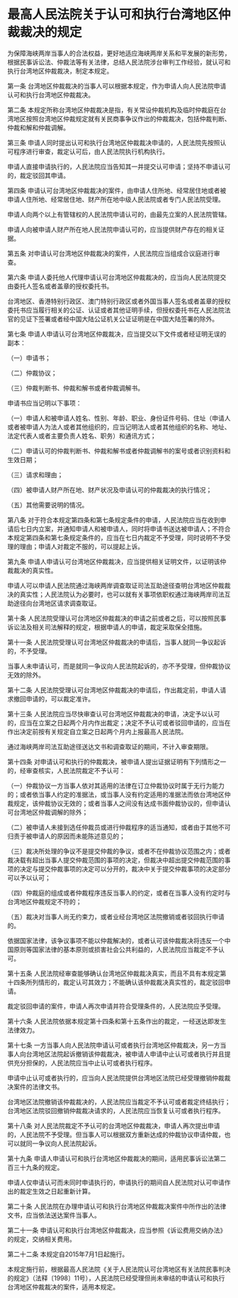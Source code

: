 # 最高人民法院关于认可和执行台湾地区仲裁裁决的规定

  

为保障海峡两岸当事人的合法权益，更好地适应海峡两岸关系和平发展的新形势，根据民事诉讼法、仲裁法等有关法律，总结人民法院涉台审判工作经验，就认可和执行台湾地区仲裁裁决，制定本规定。

第一条 台湾地区仲裁裁决的当事人可以根据本规定，作为申请人向人民法院申请认可和执行台湾地区仲裁裁决。

第二条 本规定所称台湾地区仲裁裁决是指，有关常设仲裁机构及临时仲裁庭在台湾地区按照台湾地区仲裁规定就有关民商事争议作出的仲裁裁决，包括仲裁判断、仲裁和解和仲裁调解。

第三条 申请人同时提出认可和执行台湾地区仲裁裁决申请的，人民法院先按照认可程序进行审查，裁定认可后，由人民法院执行机构执行。

申请人直接申请执行的，人民法院应当告知其一并提交认可申请；坚持不申请认可的，裁定驳回其申请。

第四条 申请认可台湾地区仲裁裁决的案件，由申请人住所地、经常居住地或者被申请人住所地、经常居住地、财产所在地中级人民法院或者专门人民法院受理。

申请人向两个以上有管辖权的人民法院申请认可的，由最先立案的人民法院管辖。

申请人向被申请人财产所在地人民法院申请认可的，应当提供财产存在的相关证据。

第五条 对申请认可台湾地区仲裁裁决的案件，人民法院应当组成合议庭进行审查。

第六条 申请人委托他人代理申请认可台湾地区仲裁裁决的，应当向人民法院提交由委托人签名或者盖章的授权委托书。

台湾地区、香港特别行政区、澳门特别行政区或者外国当事人签名或者盖章的授权委托书应当履行相关的公证、认证或者其他证明手续，但授权委托书在人民法院法官的见证下签署或者经中国大陆公证机关公证证明是在中国大陆签署的除外。

第七条 申请人申请认可台湾地区仲裁裁决，应当提交以下文件或者经证明无误的副本：

（一）申请书；

（二）仲裁协议；

（三）仲裁判断书、仲裁和解书或者仲裁调解书。

申请书应当记明以下事项：

（一）申请人和被申请人姓名、性别、年龄、职业、身份证件号码、住址（申请人或者被申请人为法人或者其他组织的，应当记明法人或者其他组织的名称、地址、法定代表人或者主要负责人姓名、职务）和通讯方式；

（二）申请认可的仲裁判断书、仲裁和解书或者仲裁调解书的案号或者识别资料和生效日期；

（三）请求和理由；

（四）被申请人财产所在地、财产状况及申请认可的仲裁裁决的执行情况；

（五）其他需要说明的情况。

第八条 对于符合本规定第四条和第七条规定条件的申请，人民法院应当在收到申请后七日内立案，并通知申请人和被申请人，同时将申请书送达被申请人；不符合本规定第四条和第七条规定条件的，应当在七日内裁定不予受理，同时说明不予受理的理由；申请人对裁定不服的，可以提起上诉。

第九条 申请人申请认可台湾地区仲裁裁决，应当提供相关证明文件，以证明该仲裁裁决的真实性。

申请人可以申请人民法院通过海峡两岸调查取证司法互助途径查明台湾地区仲裁裁决的真实性；人民法院认为必要时，也可以就有关事项依职权通过海峡两岸司法互助途径向台湾地区请求调查取证。

第十条 人民法院受理认可台湾地区仲裁裁决的申请之前或者之后，可以按照民事诉讼法及相关司法解释的规定，根据申请人的申请，裁定采取保全措施。

第十一条 人民法院受理认可台湾地区仲裁裁决的申请后，当事人就同一争议起诉的，不予受理。

当事人未申请认可，而是就同一争议向人民法院起诉的，亦不予受理，但仲裁协议无效的除外。

第十二条 人民法院受理认可台湾地区仲裁裁决的申请后，作出裁定前，申请人请求撤回申请的，可以裁定准许。

第十三条 人民法院应当尽快审查认可台湾地区仲裁裁决的申请，决定予以认可的，应当在立案之日起两个月内作出裁定；决定不予认可或者驳回申请的，应当在作出决定前按有关规定自立案之日起两个月内上报最高人民法院。

通过海峡两岸司法互助途径送达文书和调查取证的期间，不计入审查期限。

第十四条 对申请认可和执行的仲裁裁决，被申请人提出证据证明有下列情形之一的，经审查核实，人民法院裁定不予认可：

（一）仲裁协议一方当事人依对其适用的法律在订立仲裁协议时属于无行为能力的；或者依当事人约定的准据法，或当事人没有约定适用的准据法而依台湾地区仲裁规定，该仲裁协议无效的；或者当事人之间没有达成书面仲裁协议的，但申请认可台湾地区仲裁调解的除外；

（二）被申请人未接到选任仲裁员或进行仲裁程序的适当通知，或者由于其他不可归责于被申请人的原因而未能陈述意见的；

（三）裁决所处理的争议不是提交仲裁的争议，或者不在仲裁协议范围之内；或者裁决载有超出当事人提交仲裁范围的事项的决定，但裁决中超出提交仲裁范围的事项的决定与提交仲裁事项的决定可以分开的，裁决中关于提交仲裁事项的决定部分可以予以认可；

（四）仲裁庭的组成或者仲裁程序违反当事人的约定，或者在当事人没有约定时与台湾地区仲裁规定不符的；

（五）裁决对当事人尚无约束力，或者业经台湾地区法院撤销或者驳回执行申请的。

依据国家法律，该争议事项不能以仲裁解决的，或者认可该仲裁裁决将违反一个中国原则等国家法律的基本原则或损害社会公共利益的，人民法院应当裁定不予认可。

第十五条 人民法院经审查能够确认台湾地区仲裁裁决真实，而且不具有本规定第十四条所列情形的，裁定认可其效力；不能确认该仲裁裁决真实性的，裁定驳回申请。

裁定驳回申请的案件，申请人再次申请并符合受理条件的，人民法院应予受理。

第十六条 人民法院依据本规定第十四条和第十五条作出的裁定，一经送达即发生法律效力。

第十七条 一方当事人向人民法院申请认可或者执行台湾地区仲裁裁决，另一方当事人向台湾地区法院起诉撤销该仲裁裁决，被申请人申请中止认可或者执行并且提供充分担保的，人民法院应当中止认可或者执行程序。

申请中止认可或者执行的，应当向人民法院提供台湾地区法院已经受理撤销仲裁裁决案件的法律文书。

台湾地区法院撤销该仲裁裁决的，人民法院应当裁定不予认可或者裁定终结执行；台湾地区法院驳回撤销仲裁裁决请求的，人民法院应当恢复认可或者执行程序。

第十八条 对人民法院裁定不予认可的台湾地区仲裁裁决，申请人再次提出申请的，人民法院不予受理。但当事人可以根据双方重新达成的仲裁协议申请仲裁，也可以就同一争议向人民法院起诉。

第十九条 申请人申请认可和执行台湾地区仲裁裁决的期间，适用民事诉讼法第二百三十九条的规定。

申请人仅申请认可而未同时申请执行的，申请执行的期间自人民法院对认可申请作出的裁定生效之日起重新计算。

第二十条 人民法院在办理申请认可和执行台湾地区仲裁裁决案件中所作出的法律文书，应当依法送达案件当事人。

第二十一条 申请认可和执行台湾地区仲裁裁决，应当参照《诉讼费用交纳办法》的规定，交纳相关费用。

第二十二条 本规定自2015年7月1日起施行。

本规定施行前，根据最高人民法院《关于人民法院认可台湾地区有关法院民事判决的规定》（法释〔1998〕11号），人民法院已经受理但尚未审结的申请认可和执行台湾地区仲裁裁决的案件，适用本规定。
